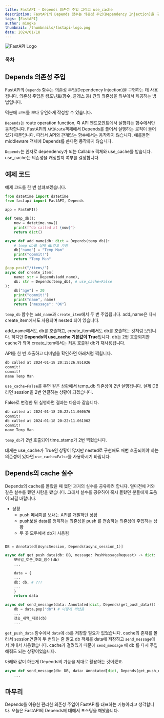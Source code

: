 ```yaml
---
title: FastAPI - Depends 의존성 주입 그리고 use_cache
description: FastAPI의 Depends 함수는 의존성 주입(Dependency Injection)을 구현하는 데 사용됩니다. 의존성 주입은 컴포넌트(함수, 클래스 등) 간의 의존성을 외부에서 제공하는 방법입니다.
tags: [FastAPI]
author: mingke
thumbnail: /thumbnails/fastapi-logo.png
date: 2024/01/18
---
```


<Image src="/thumbnails/fastapi-logo.png" alt="FastAPI Logo" />

### 목차

## Depends 의존성 주입

FastAPI의 `Depends` 함수는 의존성 주입(Dependency Injection)을 구현하는 데 사용됩니다. 의존성 주입은 컴포넌트(함수, 클래스 등) 간의 의존성을 외부에서 제공하는 방법입니다.

덕분에 코드를 보다 유연하게 작성할 수 있습니다.

`Depends`는 route operation function, 즉 API 엔드포인트에서 실행되는 함수에서만 동작합니다. FastAPI의 `APIRoute`객체에서 Depends를 풀어서 실행하는 로직이 들어 있기 때문입니다. 따라서 API와 관계없는 함수에서는 동작하지 않습니다. 예를들면 middleware 객체에 Depends를 쓴다면 동작하지 않습니다.

`Depends`는 인자로 dependency가 되는 Callable 객체와 use_cache를 받습니다. use_cache는 의존성을 캐싱할지 여부를 결정합니다.

## 예제 코드

예제 코드를 한 번 살펴보겠습니다.

```python
from datetime import datetime
from fastapi import FastAPI, Depends

app = FastAPI()

def temp_db():
    now = datetime.now()
    print(f"db called at {now}")
    return dict()

async def add_name(db: dict = Depends(temp_db)):
    # temp db를 실제 db라고 가정
    db["name"] = "Temp Man"
    print("commit!")
    return "Temp Man"

@app.post("/items/")
async def create_item(
    name: str = Depends(add_name),
    db: str = Depends(temp_db), # use_cache=False
):
    db["age"] = 20
    print("commit!")
    print("name", name)
    return {"message": "OK"}
```

`temp_db` 함수는 `add_name`과 `create_item`에서 두 번 주입됩니다. add_name은 다시 create_item에서도 사용되며 nested 되어 있습니다.

add_name에서도 db를 호출하고, create_item에서도 db를 호출하는 것처럼 보입니다. 하지만 **Depends의 use_cache 기본값이 True**입니다. db는 2번 호출되지만 cache가 되어 create_item에서는 처음 호출된 db가 재사용됩니다.

API를 한 번 호출하고 터미널을 확인하면 아래처럼 찍힙니다.

```bash
db called at 2024-01-18 20:15:26.951926
commit!
commit!
name Temp Man
```

`use_cache=False`를 주면 같은 상황에서 temp_db 의존성이 2번 실행됩니다. 실제 DB라면 session을 2번 연결하는 상황이 되겠습니다.

False로 변경한 뒤 실행하면 결과는 다음과 같습니다.

```bash
db called at 2024-01-18 20:22:11.060676
commit!
db called at 2024-01-18 20:22:11.061062
commit!
name Temp Man
```

`temp_db`가 2번 호출되어 time_stamp가 2번 찍혔습니다.

대게는 use_cache가 True인 상황이 많지만 nested로 구현해도 매번 호출되어야 하는 의존성이 있다면 `use_cache=False`를 사용하시기 바랍니다.

## Depends의 cache 실수

Depends의 cache를 몰랐을 때 했던 과거의 실수를 공유하려 합니다. 얼마전에 저와 같은 실수를 했던 사람을 봤습니다. 그래서 실수를 공유하여 혹시 몰랐던 분들에게 도움이 되길 바랍니다.

- 상황
  - push 메세지를 보내는 API를 개발하던 상황
  - push보낼 data를 정제하는 의존성을 push 를 전송하는 의존성에 주입하는 상황
  - 두 곳 모두에서 db가 사용됨

```python

DB = Annotated[AsyncSession, Depends(async_session_1)]

async def get_push_data(db: DB, message: PushMessageRequest) -> dict:
    모바일_토큰_조회_함수(db)
    ...

    data = {
    ...
    db: db, # ???
    ...
    }
    return data

async def send_message(data: Annotated[dict, Depends(get_push_data)]) -> dict:
    db = data.pop("db") # 이렇게 꺼냈음
    ...
    전송_내역_저장(db)
    ...
```

`get_push_data` 함수에서 `data`에 `db`를 저장할 필요가 없었습니다. cache의 존재를 몰라서 session연결이 두 번되는 줄 알고 db 객체를 data에 저장하고 `send_message`에서 꺼내서 사용했습니다. cache가 걸려있기 때문에 `send_message` 에 db 를 다시 주입해줘도 되는 상황이었습니다.

아래와 같이 하는게 Depends의 기능을 제대로 활용하는 것이겠죠.

```python
async def send_message(db: DB, data: Annotated[dict, Depends(get_push_data)]) -> dict:
    ...
```

## 마무리

Depends를 이용한 편리한 의존성 주입이 FastAPI를 대표하는 기능이라고 생각합니다. 오늘은 FastAPI의 Depends에 대해서 포스팅을 해봤습니다.

